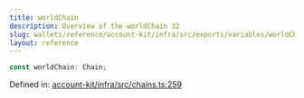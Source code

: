 ```yaml
---
title: worldChain
description: Overview of the worldChain 32
slug: wallets/reference/account-kit/infra/src/exports/variables/worldChain
layout: reference
---
```


```ts
const worldChain: Chain;
```

Defined in: [account-kit/infra/src/chains.ts:259](https://github.com/alchemyplatform/aa-sdk/blob/923a52171f7246172caf350853843e6680197da9/account-kit/infra/src/chains.ts#L259)
